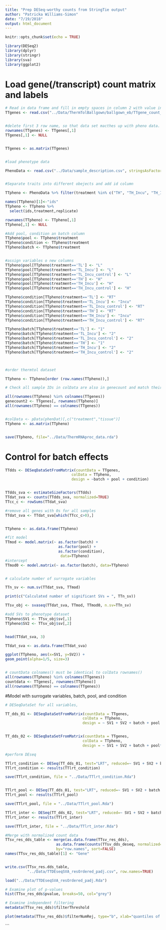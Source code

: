 ```yaml
---
title: "Prep DESeq-worthy counts from StringTie output"
author: "Patricka Williams-Simon"
date: "7/19/2018"
output: html_document
---
```


```r
knitr::opts_chunk$set(echo = TRUE)

library(DESeq2)
library(dplyr)
library(stringr)
library(sva)
library(ggplot2)
```

# Load gene(/transcript) count matrix and labels

```r

# Read in data frame and fill in empty spaces in column 2 with value in 1
TTgenes <- read.csv("../Data/ThermTolBallgown/ballgown_eb/TTgene_count_matrix_eb.csv", stringsAsFactors = FALSE)


#delete first 3 row name, so that data set macthes up with pheno data.
rownames(TTgenes) <- TTgenes[,1]
TTgenes[,1] <- NULL


TTgenes <- as.matrix(TTgenes)


#load phenotype data

PhenoData <- read.csv("../Data/sample_description.csv", stringsAsFactors = FALSE)


#Separate traits into different obejects and add id column 

TTpheno <- PhenoData %>% filter(treatment %in% c("TH", "TH_Incu", "TH_Incu_control", "TL","TL_Incu", "TL_Incu_control"  ))

names(TTpheno)[1]<-"ids"
TTpheno <- TTpheno %>%
  select(ids,treatment,replicate)

rownames(TTpheno) <- TTpheno[,1]
TTpheno[,1] <- NULL

#Add pool, condition an batch column
TTpheno$pool <- TTpheno$treatment
TTpheno$condition <- TTpheno$treatment
TTpheno$batch <- TTpheno$treatment


#assign variables o new columns
TTpheno$pool[TTpheno$treatment=='TL'] <- "L"
TTpheno$pool[TTpheno$treatment=='TL_Incu'] <- "L"
TTpheno$pool[TTpheno$treatment=='TL_Incu_control'] <- "L"
TTpheno$pool[TTpheno$treatment=='TH'] <- "H"
TTpheno$pool[TTpheno$treatment=='TH_Incu'] <- "H"
TTpheno$pool[TTpheno$treatment=='TH_Incu_control'] <- "H"

TTpheno$condition[TTpheno$treatment=='TL'] <- "RT"
TTpheno$condition[TTpheno$treatment=='TL_Incu'] <- "Incu"
TTpheno$condition[TTpheno$treatment=='TL_Incu_control'] <- "RT"
TTpheno$condition[TTpheno$treatment=='TH'] <- "RT"
TTpheno$condition[TTpheno$treatment=='TH_Incu'] <- "Incu"
TTpheno$condition[TTpheno$treatment=='TH_Incu_control'] <- "RT"

TTpheno$batch[TTpheno$treatment=='TL'] <- "1"
TTpheno$batch[TTpheno$treatment=='TL_Incu'] <- "2"
TTpheno$batch[TTpheno$treatment=='TL_Incu_control'] <- "2"
TTpheno$batch[TTpheno$treatment=='TH'] <- "1"
TTpheno$batch[TTpheno$treatment=='TH_Incu'] <- "2"
TTpheno$batch[TTpheno$treatment=='TH_Incu_control'] <- "2"



#order thermtol dataset 

TTpheno <- TTpheno[order (row.names(TTpheno)),]

# Check all sample IDs in colData are also in genecount and match their orders

all(rownames(TTpheno) %in% colnames(TTgenes))
genecount2 <- TTgenes[, rownames(TTpheno)]
all(rownames(TTpheno) == colnames(TTgenes))


#colData <- pData(phenDat)[,c("treatment","tissue")]
TTpheno <- as.matrix(TTpheno)


save(TTpheno, file="../Data/ThermRNAproc_data.rda")


```


# Control for batch effects

```r
TTdds <- DESeqDataSetFromMatrix(countData = TTgenes,
                              colData = TTpheno, 
                              design = ~batch + pool + condition)


TTdds_sva <- estimateSizeFactors(TTdds)
TTdat_sva <- counts(TTdds_sva, normalized=TRUE)
TTcc_c <- rowSums(TTdat_sva)

#remove all genes with 0s for all samples
TTdat_sva <- TTdat_sva[which(TTcc_c>0),]


TTpheno <- as.data.frame(TTpheno)

#fit model
TTmod <- model.matrix(~ as.factor(batch) + 
                        as.factor(pool) +
                        as.factor(condition), 
                         data=TTpheno)
#intercept
TTmod0 <- model.matrix(~ as.factor(batch), data=TTpheno) 


# calculate number of surrogate variables

TTn_sv <- num.sv(TTdat_sva, TTmod)

print(c("Calculated number of significant SVs = ", TTn_sv))

TTsv_obj <- svaseq(TTdat_sva, TTmod, TTmod0, n.sv=TTn_sv) 

#add SVs to phenotype dataset
TTpheno$SV1 <- TTsv_obj$sv[,1]
TTpheno$SV2 <- TTsv_obj$sv[,2]


head(TTdat_sva, 3)

TTdat_sva <- as.data.frame(TTdat_sva)

ggplot(TTpheno, aes(x=SV1, y=SV2)) +
geom_point(alpha=1/5, size=3)


# countData colnames() must be identical to colData rownames()
all(rownames(TTpheno) %in% colnames(TTgenes))
countdata <- TTgenes[, rownames(TTpheno)]
all(rownames(TTpheno) == colnames(TTgenes))

```


#Model with surrogate variables, batch, pool, and condition


```r
# DESeqDataSet for all variables,

TT_dds_01 <- DESeqDataSetFromMatrix(countData = TTgenes, 
                                   colData = TTpheno, 
                                   design = ~ SV1 + SV2 + batch + pool + condition)


TT_dds_02 <- DESeqDataSetFromMatrix(countData = TTgenes, 
                                   colData = TTpheno, 
                                   design = ~ SV1 + SV2 + batch + pool*condition)

#perform DEseq

TTlrt_condition <- DESeq(TT_dds_01, test="LRT", reduced=~ SV1 + SV2 + batch + pool)
TTlrt_condition <- results(TTlrt_condition)

save(TTlrt_condition, file = "../Data/TTlrt_condition.Rda")


TTlrt_pool <- DESeq(TT_dds_01, test="LRT", reduced=~ SV1 + SV2 + batch + condition)
TTlrt_pool <- results(TTlrt_pool)

save(TTlrt_pool, file = "../Data/TTlrt_pool.Rda")

TTlrt_inter <- DESeq(TT_dds_02, test="LRT", reduced=~ SV1 + SV2 + batch + pool + condition)
TTlrt_inter <- results(TTlrt_inter)

save(TTlrt_inter, file = "../Data/TTlrt_inter.Rda")

```



```r
#Merge with normalized count data
TTsv_res_dds_table <- merge(as.data.frame(TTsv_res_dds), 
                       as.data.frame(counts(TTsv_dds_deseq, normalized=TRUE)), 
                       by="row.names", sort=FALSE)
names(TTsv_res_dds_table)[1] <- "Gene"


write.csv(TTsv_res.dds_table, 
          "../Data/TTDEseqSVA_resOrdered_padj.csv", row.names=TRUE)

load("../Data/TTDEseqSVA_resOrdered_padj.Rda")

# Examine plot of p-values
hist(TTsv_res_dds$pvalue, breaks=50, col="grey")

# Examine independent filtering
metadata(TTsv_res_dds)$filterThreshold

plot(metadata(TTsv_res_dds)$filterNumRej, type="b", xlab="quantiles of baseMean", ylab="number of rejections")
```


```



